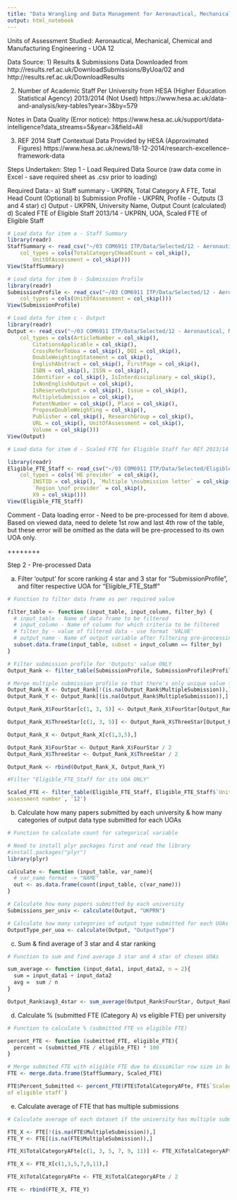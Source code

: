 ---
title: "Data Wrangling and Data Management for Aeronautical, Mechanical, Chemical and Manufacturing Engineering"
output: html_notebook
---

Units of Assessment Studied: Aeronautical, Mechanical, Chemical and Manufacturing Engineering - UOA 12

Data Source:
1) Results & Submissions Data
Downloaded from http://results.ref.ac.uk/DownloadSubmissions/ByUoa/02 and http://results.ref.ac.uk/DownloadResults

2) Number of Academic Staff Per University from HESA (Higher Education Statistical Agency) 2013/2014 (Not Used)
https://www.hesa.ac.uk/data-and-analysis/key-tables?year=3&by=579

Notes in Data Quality (Error notice):
https://www.hesa.ac.uk/support/data-intelligence?data_streams=5&year=3&field=All

3) REF 2014 Staff Contextual Data Provided by HESA (Approximated Figures)
https://www.hesa.ac.uk/news/18-12-2014/research-excellence-framework-data

Steps Undertaken:
Step 1 - Load Required Data Source (raw data come in Excel - save required sheet as .csv prior to loading)

Required Data:-
a) Staff summary  - UKPRN, Total Category A FTE, Total Head Count (Optional)
b) Submission Profile - UKPRN, Profile - Outputs (3 and 4 star)
c) Output - UKPRN, University Name, Output Count (calculated)
d) Scaled FTE of Eligible Staff 2013/14 - UKPRN, UOA, Scaled FTE of Eligible Staff

```{r}
# Load data for item a - Staff Summary
library(readr)
StaffSummary <- read_csv("~/03 COM6911 ITP/Data/Selected/12 - Aeronautical, Mechanical, Chemical and Manufacturing Engineering (1)/AMCM Engineering_StaffSummary.csv", 
    col_types = cols(TotalCategoryCHeadCount = col_skip(), 
        UnitOfAssessment = col_skip()))
View(StaffSummary)

```

```{r}
# Load data for item b - Submission Profile
library(readr)
SubmissionProfile <- read_csv("~/03 COM6911 ITP/Data/Selected/12 - Aeronautical, Mechanical, Chemical and Manufacturing Engineering (1)/AMCM Engineering_SubmissionProfile.csv", 
    col_types = cols(UnitOfAssessment = col_skip()))
View(SubmissionProfile)
```

```{r}
# Load data for item c - Output
library(readr)
Output <- read_csv("~/03 COM6911 ITP/Data/Selected/12 - Aeronautical, Mechanical, Chemical and Manufacturing Engineering (1)/AMCM Engineering_Output.csv", 
    col_types = cols(ArticleNumber = col_skip(), 
        CitationsApplicable = col_skip(), 
        CrossReferToUoa = col_skip(), DOI = col_skip(), 
        DoubleWeightingStatement = col_skip(), 
        EnglishAbstract = col_skip(), FirstPage = col_skip(), 
        ISBN = col_skip(), ISSN = col_skip(), 
        Identifier = col_skip(), IsInterdisciplinary = col_skip(), 
        IsNonEnglishOutput = col_skip(), 
        IsReserveOutput = col_skip(), Issue = col_skip(), 
        MultipleSubmission = col_skip(), 
        PatentNumber = col_skip(), Place = col_skip(), 
        ProposeDoubleWeighting = col_skip(), 
        Publisher = col_skip(), ResearchGroup = col_skip(), 
        URL = col_skip(), UnitOfAssessment = col_skip(), 
        Volume = col_skip()))
View(Output)
```

```{r}
# Load data for item d - Scaled FTE for Eligible Staff for REf 2013/14

library(readr)
Eligible_FTE_Staff <- read_csv("~/03 COM6911 ITP/Data/Selected/Eligible_FTE_Staff.csv", 
    col_types = cols(`HE provider` = col_skip(), 
        INSTID = col_skip(), `Multiple \nsubmission letter` = col_skip(), 
        `Region \nof provider` = col_skip(), 
        X9 = col_skip()))
View(Eligible_FTE_Staff)
```

Comment - Data loading error - Need to be pre-processed for item d above. Based on viewed data, need to delete 1st row and last 4th row of the table, but these error will be omitted as the data will be pre-processed to its own UOA only. 

++++++++

Step 2 - Pre-processed Data

a) Filter 'output' for score ranking 4 star and 3 star for "SubmissionProfile", and filter respective UOA for "Eligible_FTE_Staff"

```{r}
# Function to filter data frame as per required value

filter_table <- function (input_table, input_column, filter_by) {
  # input_table - Name of data frame to be filtered
  # input_column - Name of column for which criteria to be filtered
  # filter_by - value of filtered data - use format 'VALUE'
  # output_name - Name of output variable after filtering pre-processing
  subset.data.frame(input_table, subset = input_column == filter_by)
}

# Filter submission profile for 'Outputs' value ONLY
Output_Rank <- filter_table(SubmissionProfile, SubmissionProfile$Profile, 'Outputs')

# Merge multiple submission profile so that there's only unique value for each university/ UKPRN
Output_Rank_X <- Output_Rank[!(is.na(Output_Rank$MultipleSubmission)),]
Output_Rank_Y <- Output_Rank[(is.na(Output_Rank$MultipleSubmission)),]

Output_Rank_X$FourStar[c(1, 3, 5)] <- Output_Rank_X$FourStar[Output_Rank_X$MultipleSubmission == 'A'] + Output_Rank_X$FourStar[Output_Rank_X$MultipleSubmission == 'B']

Output_Rank_X$ThreeStar[c(1, 3, 5)] <- Output_Rank_X$ThreeStar[Output_Rank_X$MultipleSubmission == 'A'] + Output_Rank_X$ThreeStar[Output_Rank_X$MultipleSubmission == 'B']

Output_Rank_X <- Output_Rank_X[c(1,3,5),]

Output_Rank_X$FourStar <- Output_Rank_X$FourStar / 2
Output_Rank_X$ThreeStar <- Output_Rank_X$ThreeStar / 2

Output_Rank <- rbind(Output_Rank_X, Output_Rank_Y)

```

```{r}
#Filter "Eligible_FTE_Staff for its UOA ONLY"

Scaled_FTE <- filter_table(Eligible_FTE_Staff, Eligible_FTE_Staff$`Unit of 
assessment number`, '12')

```

b) Calculate how many papers submitted by each university & how many categories of output data type submitted for each UOAs

```{r}
# Function to calculate count for categorical variable

# Need to install plyr packages first and read the library
#install.packages("plyr")
library(plyr)

calculate <- function (input_table, var_name){
  # var_name format -> "NAME" 
  out <- as.data.frame(count(input_table, c(var_name)))
}

# Calculate how many papers submitted by each university
Submissions_per_univ <- calculate(Output, "UKPRN")

# Calculate how many categories of output type submitted for each UOAs
OutputType_per_uoa <- calculate(Output, "OutputType")

```

c) Sum & find average of 3 star and 4 star ranking 

```{r}
# Function to sum and find average 3 star and 4 star of chosen UOAs 

sum_average <- function (input_data1, input_data2, n = 2){
  sum = input_data1 + input_data2 
  avg =  sum / n
}

Output_Rank$avg3_4star <- sum_average(Output_Rank$FourStar, Output_Rank$ThreeStar)

```

d) Calculate % (submitted FTE (Category A) vs eligible FTE) per university 

```{r}
# Function to calculate % (submitted FTE vs eligible FTE)

percent_FTE <- function (submitted_FTE, eligible_FTE){
  percent = (submitted_FTE / eligible_FTE) * 100
}

# Merge submited FTE with eligible FTE due to dissimilar row size in both (103 vs 89)
FTE <- merge.data.frame(StaffSummary, Scaled_FTE)

FTE$Percent_Submitted <- percent_FTE(FTE$TotalCategoryAFte, FTE$`Scaled FTE 
of eligible staff`)

```

e) Calculate average of FTE that has multiple submissions

```{r}
# Calculate average of each dataset if the university has multiple submissions

FTE_X <- FTE[!(is.na(FTE$MultipleSubmission)),]
FTE_Y <- FTE[(is.na(FTE$MultipleSubmission)),]

FTE_X$TotalCategoryAFte[c(1, 3, 5, 7, 9, 11)] <- FTE_X$TotalCategoryAFte[FTE_X$MultipleSubmission == 'A'] + FTE_X$TotalCategoryAFte[FTE_X$MultipleSubmission == 'B']

FTE_X <- FTE_X[c(1,3,5,7,9,11),]

FTE_X$TotalCategoryAFte <- FTE_X$TotalCategoryAFte / 2

FTE <- rbind(FTE_X, FTE_Y)

```

